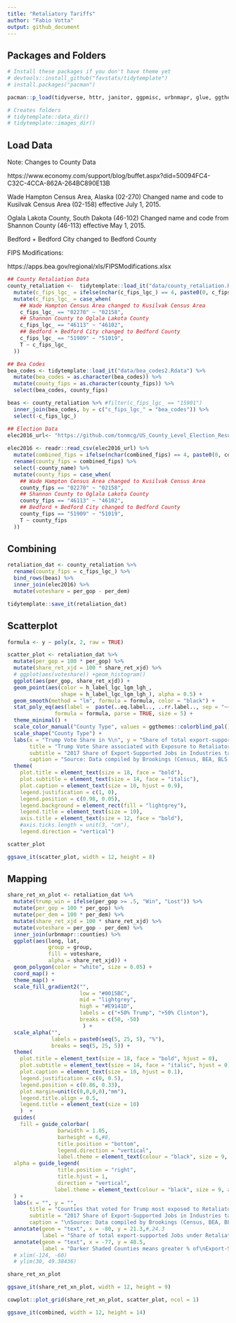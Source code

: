 ```yaml
---
title: "Retaliatory Tariffs"
author: "Fabio Votta"
output: github_document
---
```


## Packages and Folders

```r
# Install these packages if you don't have theme yet
# devtools::install_github("favstats/tidytemplate")
# install.packages("pacman")

pacman::p_load(tidyverse, httr, janitor, ggpmisc, urbnmapr, glue, ggthemes, tidytemplate, cowplot)

# Creates folders
# tidytemplate::data_dir()
# tidytemplate::images_dir()
```


## Load Data

Note: Changes to County Data

https://www.economy.com/support/blog/buffet.aspx?did=50094FC4-C32C-4CCA-862A-264BC890E13B

Wade Hampton Census Area, Alaska (02-270)
Changed name and code to Kusilvak Census Area (02-158) effective July 1, 2015.

Oglala Lakota County, South Dakota (46-102)
Changed name and code from Shannon County (46-113) effective May 1, 2015.

Bedford + Bedford City changed to Bedford County

FIPS Modifications: 

https://apps.bea.gov/regional/xls/FIPSModifications.xlsx

```r
## County Retaliation Data
county_retaliation <-  tidytemplate::load_it("data/county_retaliation.Rdata") %>% 
  mutate(c_fips_lgc_ = ifelse(nchar(c_fips_lgc_) == 4, paste0(0, c_fips_lgc_), c_fips_lgc_))  %>% 
  mutate(c_fips_lgc_ = case_when(
    ## Wade Hampton Census Area changed to Kusilvak Census Area
    c_fips_lgc_ == "02270" ~ "02158",
    ## Shannon County to Oglala Lakota County
    c_fips_lgc_ == "46113" ~ "46102",
    ## Bedford + Bedford City changed to Bedford County
    c_fips_lgc_ == "51909" ~ "51019",
    T ~ c_fips_lgc_
  ))

## Bea Codes
bea_codes <- tidytemplate::load_it("data/bea_codes2.Rdata") %>% 
  mutate(bea_codes = as.character(bea_codes)) %>% 
  mutate(county_fips = as.character(county_fips)) %>% 
  select(bea_codes, county_fips)

beas <- county_retaliation %>% #filter(c_fips_lgc_ == "15901")
  inner_join(bea_codes, by = c("c_fips_lgc_" = "bea_codes")) %>% 
  select(-c_fips_lgc_)

## Election Data
elec2016_url<- "https://github.com/tonmcg/US_County_Level_Election_Results_08-16/raw/master/2016_US_County_Level_Presidential_Results.csv"
              
elec2016 <- readr::read_csv(elec2016_url) %>%  
  mutate(combined_fips = ifelse(nchar(combined_fips) == 4, paste0(0, combined_fips), combined_fips)) %>% 
  rename(county_fips = combined_fips) %>% 
  select(-county_name) %>% 
  mutate(county_fips = case_when(
    ## Wade Hampton Census Area changed to Kusilvak Census Area
    county_fips == "02270" ~ "02158",
    ## Shannon County to Oglala Lakota County
    county_fips == "46113" ~ "46102",
    ## Bedford + Bedford City changed to Bedford County
    county_fips == "51909" ~ "51019",
    T ~ county_fips
  ))


```


## Combining

```r
retaliation_dat <- county_retaliation %>% 
  rename(county_fips = c_fips_lgc_) %>%
  bind_rows(beas) %>% 
  inner_join(elec2016) %>%   
  mutate(voteshare = per_gop - per_dem)

tidytemplate::save_it(retaliation_dat)
```


## Scatterplot

```r
formula <- y ~ poly(x, 2, raw = TRUE)

scatter_plot <- retaliation_dat %>% 
  mutate(per_gop = 100 * per_gop) %>% 
  mutate(share_ret_xjd = 100 * share_ret_xjd) %>% 
  # ggplot(aes(voteshare)) +geom_histogram()
  ggplot(aes(per_gop, share_ret_xjd)) +
  geom_point(aes(color = h_label_lgc_lgm_lgh_, 
                 shape = h_label_lgc_lgm_lgh_), alpha = 0.5) +
  geom_smooth(method = "lm", formula = formula, color = "black") +
  stat_poly_eq(aes(label =  paste(..eq.label.., ..rr.label.., sep = "~~~~")),
               formula = formula, parse = TRUE, size = 5) +
  theme_minimal() +
  scale_color_manual("County Type", values = ggthemes::colorblind_pal()(5)[c(2,4)]) +
  scale_shape("County Type") +
  labs(x = "Trump Vote Share in %\n", y = "Share of total export-supported jobs under retaliation in %\n",
       title = "Trump Vote Share associated with Exposure to Retaliatory Tariffs",
       subtitle = "2017 Share of Export-Supported Jobs in Industries targeted by Partner's Retaliation\nby County Vote Share in the 2016 U.S. Presidential Election\n",
       caption = "Source: Data compiled by Brookings (Census, BEA, BLS, IRS, EIA, Eurostat, Moody's Analytics,\nNAFSA, PIIE, Sabre, and Trade Map, International Trade Centre, www.intracen.org/marketanalysis)\n\nData Visualization by favstats.eu; @favstats") +
  theme(
    plot.title = element_text(size = 18, face = "bold"),
    plot.subtitle = element_text(size = 14, face = "italic"),
    plot.caption = element_text(size = 10, hjust = 0.9),
    legend.justification = c(1, 0),
    legend.position = c(0.98, 0.05),
    legend.background = element_rect(fill = "lightgrey"),
    legend.title = element_text(size = 10),
    axis.title = element_text(size = 12, face = "bold"),
    #axis.ticks.length = unit(3, "cm"),
    legend.direction = "vertical") 

scatter_plot

ggsave_it(scatter_plot, width = 12, height = 8)
```

## Mapping

```r

share_ret_xn_plot <- retaliation_dat %>%
  mutate(trump_win = ifelse(per_gop >= .5, "Win", "Lost")) %>% 
  mutate(per_gop = 100 * per_gop) %>% 
  mutate(per_dem = 100 * per_dem) %>% 
  mutate(share_ret_xjd = 100 * share_ret_xjd) %>% 
  mutate(voteshare = per_gop - per_dem) %>% 
  inner_join(urbnmapr::counties) %>% 
  ggplot(aes(long, lat, 
             group = group,
             fill = voteshare, 
             alpha = share_ret_xjd)) +
  geom_polygon(color = "white", size = 0.05) +
  coord_map() +
  theme_map() +
  scale_fill_gradient2("",
                       low = "#0015BC", 
                       mid = "lightgrey", 
                       high = "#E9141D", 
                       labels = c("+50% Trump", "+50% Clinton"), 
                       breaks = c(50, -50)
                        ) +
  scale_alpha("",
              labels = paste0(seq(5, 25, 5), "%"), 
              breaks = seq(5, 25, 5)) +
  theme(
    plot.title = element_text(size = 18, face = "bold", hjust = 0),
    plot.subtitle = element_text(size = 14, face = "italic", hjust = 0),
    plot.caption = element_text(size = 10, hjust = 0.1),
    legend.justification = c(0, 0.5),
    legend.position = c(0.86, 0.33),
    plot.margin=unit(c(0,0,0,0),"mm"),
    legend.title.align = 0.5,
    legend.title = element_text(size = 10)
    )  +
  guides(
    fill = guide_colorbar(
                barwidth = 1.05, 
                barheight = 6,#8, 
                title.position = "bottom", 
                legend.direction = "vertical",
                label.theme = element_text(colour = "black", size = 9, angle = 0)),
  alpha = guide_legend(
                title.position = "right", 
                title.hjust = 1,
                direction = "vertical", 
               label.theme = element_text(colour = "black", size = 9, angle = 0))
  ) +
  labs(x = "", y = "",
       title = "Counties that voted for Trump most exposed to Retaliatory Tariffs",
       subtitle = "2017 Share of Export-Supported Jobs in Industries targeted by Partner's Retaliation\nby County Vote Share in the 2016 U.S. Presidential Election",
       caption = "\nSource: Data compiled by Brookings (Census, BEA, BLS, IRS, EIA, Eurostat, Moody's Analytics,\nNAFSA, PIIE, Sabre, and Trade Map, International Trade Centre, www.intracen.org/marketanalysis)\n\nData Visualization by favstats.eu; @favstats\n") +
  annotate(geom = "text", x = -80, y = 21.3,#,24.3
           label = "Share of total export-supported Jobs under Retaliation") +
  annotate(geom = "text", x = -77, y = 48.5, 
           label = "Darker Shaded Counties means greater % of\nExport-Supported Jobs under Retaliation")
  # xlim(-124, -60) 
  # ylim(30, 49.38436)

share_ret_xn_plot

ggsave_it(share_ret_xn_plot, width = 12, height = 9)
```




```r
cowplot::plot_grid(share_ret_xn_plot, scatter_plot, ncol = 1)

ggsave_it(combined, width = 12, height = 14)
```


